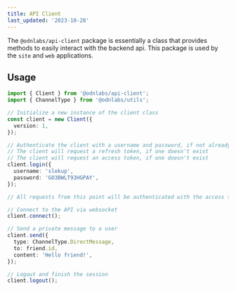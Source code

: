 ```yaml
---
title: API Client
last_updated: '2023-10-28'
---
```


<Alert
  type="warning"
  label="In Progress"
  content="This page is a work in progress. It may be incomplete or contain inaccuracies. Check back later for updates."
/>

The `@odnlabs/api-client` package is essentially a class that provides methods to easily interact with the backend api. This package is used by the `site` and `web` applications.

## Usage

```ts
import { Client } from '@odnlabs/api-client';
import { ChannelType } from '@odnlabs/utils';

// Initialize a new instance of the client class
const client = new Client({
  version: 1,
});

// Authenticate the client with a username and password, if not already authenticated
// The client will request a refresh token, if one doesn't exist
// The client will request an access token, if one doesn't exist
client.login({
  username: 'slekup',
  password: 'GO3BWLT93HGPAY',
});

// All requests from this point will be authenticated with the access token

// Connect to the API via websocket
client.connect();

// Send a private message to a user
client.send({
  type: ChannelType.DirectMessage,
  to: friend.id,
  content: 'Hello friend!',
});

// Logout and finish the session
client.logout();
```
